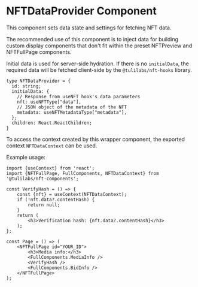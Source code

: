 
<Meta title="Renderer/NFTDataProvider" />

# NFTDataProvider Component

This component sets data state and settings for fetching NFT data.

The recommended use of this component is to inject data for building 
custom display components that don't fit within the preset NFTPreview and NFTFullPage components.

Initial data is used for server-side hydration. If there is no `initialData`, the required data will be fetched client-side by the `@tulilabs/nft-hooks` library.

```tsx
type NFTDataProvider = {
  id: string;
  initialData: {
    // Response from useNFT hook's data parameters
    nft: useNFTType["data"],
    // JSON object of the metadata of the NFT
    metadata: useNFTMetadataType["metadata"],
  };
  children: React.ReactChildren;
}
```

To access the context created by this wrapper component, the exported context `NFTDataContext` can be used.

Example usage:

```tsx
import {useContext} from 'react';
import {NFTFullPage, FullComponents, NFTDataContext} from '@tulilabs/nft-components';

const VerifyHash = () => {
    const {nft} = useContext(NFTDataContext);
    if (!nft.data?.contentHash) {
        return null;
    }
    return (
        <h3>Verification hash: {nft.data?.contentHash}</h3>
    );
};

const Page = () => (
    <NFTFullPage id="YOUR_ID">
        <h3>Media info:</h3>
        <FullComponents.MediaInfo />
        <VerifyHash />
        <FullComponents.BidInfo />
    </NFTFullPage>
);
```